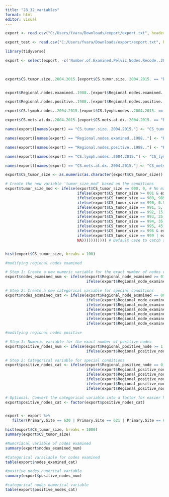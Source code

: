 ```yaml
---
title: "28_32_variables"
format: html
editor: visual
---
```


```r

export <- read.csv("C:/Users/fvara/Downloads/export/export.txt", header=TRUE)


```

```r

export_test <- read.csv("C:/Users/fvara/Downloads/export/export.txt", header=FALSE)


```

```r

library(tidyverse)

export <- select(export, -c('Number.of.Examined.Pelvic.Nodes.Recode..2010..':'Lymph.vascular.Invasion..2004..varying.by.schema.'))
                 
                


```

```r


export$CS.tumor.size..2004.2015.[export$CS.tumor.size..2004.2015. == "Blank(s)"] <- NA


export$Regional.nodes.examined..1988..[export$Regional.nodes.examined..1988.. == "Blank(s)"] <- NA

export$Regional.nodes.positive..1988..[export$Regional.nodes.positive..1988.. == "Blank(s)"] <- NA

export$CS.lymph.nodes..2004.2015.[export$CS.lymph.nodes..2004.2015. == "Blank(s)"] <- NA

export$CS.mets.at.dx..2004.2015.[export$CS.mets.at.dx..2004.2015. == "Blank(s)"] <- NA


```

```r

names(export)[names(export) == "CS.tumor.size..2004.2015."] <- "CS_tumor_size"

names(export)[names(export) == "Regional.nodes.examined..1988.."] <- "Regional_node_examined"

names(export)[names(export) == "Regional.nodes.positive..1988.."] <- "Regional_positive_node"

names(export)[names(export) == "CS.lymph.nodes..2004.2015."] <- "CS_lymph_node"

names(export)[names(export) == "CS.mets.at.dx..2004.2015."] <- "CS_mets_dx"

```

```r

export$CS_tumor_size <- as.numeric(as.character(export$CS_tumor_size))

# Create the new variable 'tumor_size_mod' based on the conditions
export$tumor_size_mod <- ifelse(export$CS_tumor_size == 000, 0, # No mass/tumor
                                ifelse(export$CS_tumor_size >= 001 & export$CS_tumor_size <= 988, export$CS_tumor_size, # Exact size in mm
                                ifelse(export$CS_tumor_size == 989, 989, # 989 mm or larger
                                ifelse(export$CS_tumor_size == 990, 0.5, # Microscopic, no given size, assume 0.5mm as a placeholder
                                ifelse(export$CS_tumor_size == 991, 5, # Less than 1 cm, use 5mm as the midpoint
                                ifelse(export$CS_tumor_size == 992, 15, # Less than 2 cm, use 15mm as the midpoint
                                ifelse(export$CS_tumor_size == 993, 25, # Less than 3 cm, use 25mm as the midpoint
                                ifelse(export$CS_tumor_size == 994, 35, # Less than 4 cm, use 35mm as the midpoint
                                ifelse(export$CS_tumor_size == 995, 45, # Less than 5 cm, use 45mm as the midpoint
                                ifelse(export$CS_tumor_size >= 996 & export$CS_tumor_size <= 998, NA, # Site-specific codes, handle as NA or a specific rule if applicable
                                ifelse(export$CS_tumor_size == 999 | export$CS_tumor_size == 888 | export$CS_tumor_size == 1022, NA, # Unknown, Not applicable, or Blank, handle as NA
                                NA))))))))))) # Default case to catch any unhandled values



```

```r

hist(export$CS_tumor_size, breaks = 100)


```

```r
#modifying regional nodes examined 

# Step 1: Create a new numeric variable for the exact number of nodes examined
export$nodes_examined_num <- ifelse(export$Regional_node_examined >= 01 & export$Regional_node_examined <= 89, export$Regional_node_examined,
                                    ifelse(export$Regional_node_examined == 90, 90, NA))

# Step 2: Create a new categorical variable for special conditions
export$nodes_examined_cat <- ifelse(export$Regional_node_examined == 00, "No nodes examined",
                                    ifelse(export$Regional_node_examined == 95, "Aspiration performed",
                                    ifelse(export$Regional_node_examined == 96, "Sampling, number unknown",
                                    ifelse(export$Regional_node_examined == 97, "Dissection, number unknown",
                                    ifelse(export$Regional_node_examined == 98, "Removed, number unknown",
                                    ifelse(export$Regional_node_examined == 99, "Unknown",
                                    ifelse(export$Regional_node_examined == 126, "Blank", "Exact number")))))))

```

```r

#modifying regional nodes positive

# Step 1: Numeric variable for the exact number of positive nodes
export$positive_nodes_num <- ifelse(export$Regional_positive_node >= 1 & export$Regional_positive_node <= 89, export$Regional_positive_node,
                                    ifelse(export$Regional_positive_node == 90, 90, NA))

# Step 2: Categorical variable for special conditions
export$positive_nodes_cat <- ifelse(export$Regional_positive_node == 0, "All nodes negative",
                                    ifelse(export$Regional_positive_node == 95, "Positive aspiration performed",
                                    ifelse(export$Regional_positive_node == 97, "Positive, number unspecified",
                                    ifelse(export$Regional_positive_node == 98, "No nodes examined",
                                    ifelse(export$Regional_positive_node == 99, "Unknown",
                                    ifelse(export$Regional_positive_node == 126, "Blank", NA)))))) # Using NA for 'Exact number positive' to keep only special conditions

# Optional: Convert the categorical variable into a factor for easier handling in certain types of analyses
export$positive_nodes_cat <- factor(export$positive_nodes_cat)



```

```r

export <- export %>% 
   filter(Primary.Site == 620 | Primary.Site == 621 | Primary.Site == 629)

```

```r

hist(export$CS_tumor_size, breaks = 1000)
summary(export$CS_tumor_size)

```

```r
#Numcriacal variable of nodes examined
summary(export$nodes_examined_num)

#Categorical varailable for nodes examined
table(export$nodes_examined_cat)


```

```r
#positive nodes numerical variable
summary(export$positive_nodes_num)

#categorical nodes numerical variable
table(export$positive_nodes_cat)
```
